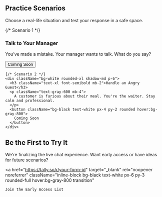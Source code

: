 <section id="scenarios" className="py-20 px-6 bg-gray-100 text-black">
  <div className="max-w-4xl mx-auto text-center mb-12">
    <h2 className="text-3xl font-bold">Practice Scenarios</h2>
    <p className="text-lg text-gray-600 mt-2">
      Choose a real-life situation and test your response in a safe space.
    </p>
  </div>

  <div className="grid grid-cols-1 md:grid-cols-2 gap-6 max-w-4xl mx-auto">
    {/* Scenario 1 */}
    <div className="bg-white rounded-xl shadow-md p-6">
      <h3 className="text-xl font-semibold mb-2">Talk to Your Manager</h3>
      <p className="text-gray-600 mb-4">
        You’ve made a mistake. Your manager wants to talk. What do you say?
      </p>
      <button className="bg-black text-white px-4 py-2 rounded hover:bg-gray-800">
        Coming Soon
      </button>
    </div>

    {/* Scenario 2 */}
    <div className="bg-white rounded-xl shadow-md p-6">
      <h3 className="text-xl font-semibold mb-2">Handle an Angry Guest</h3>
      <p className="text-gray-600 mb-4">
        A customer is furious about their meal. You're the waiter. Stay calm and professional.
      </p>
      <button className="bg-black text-white px-4 py-2 rounded hover:bg-gray-800">
        Coming Soon
      </button>
    </div>
  </div>
</section>

<section className="py-20 px-6 bg-white text-black text-center">
  <h2 className="text-2xl font-bold mb-4">Be the First to Try It</h2>
  <p className="text-gray-600 mb-6">
    We're finalizing the live chat experience. Want early access or have ideas for future scenarios?
  </p>

  <a
    href="https://tally.so/r/your-form-id"
    target="_blank"
    rel="noopener noreferrer"
    className="inline-block bg-black text-white px-6 py-3 rounded-full hover:bg-gray-800 transition"
  >
    Join the Early Access List
  </a>
</section>
